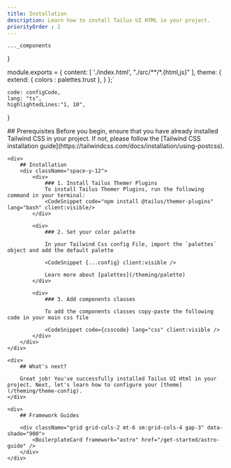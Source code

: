 ```yaml
---
title: Installation
description: Learn how to install Tailus UI HTML in your project.
priorityOrder : 2
---
```



    ..._components
}


module.exports = {
    content: [
        './index.html',
        "./src/**/*.{html,js}"
    ],
    theme: {
        extend: {
            colors : palettes.trust
        },
    }
};`

    code: configCode,
    lang: "ts",
    highlightedLines:"1, 10",
}


<div className="space-y-20">
    <div>
        ## Prerequisites
        Before you begin, ensure that you have already installed Tailwind CSS in your project. If not, please follow the [Tailwind CSS installation guide](https://tailwindcss.com/docs/installation/using-postcss).
    </div>

    <div>
        ## Installation
        <div className="space-y-12">
            <div>
                ### 1. Install Tailus Themer Plugins
                To install Tailus Themer Plugins, run the following command in your terminal:
                <CodeSnippet code="npm install @tailus/themer-plugins" lang="bash" client:visible/>
            </div>

            <div>
                ### 2. Set your color palette

                In your Tailwind Css config File, import the `palettes` object and add the default palette

                <CodeSnippet {...config} client:visible />

                Learn more about [palettes](/theming/palette)
            </div>

            <div>
                ### 3. Add components classes

                To add the components classes copy-paste the following code in your main css file

                <CodeSnippet code={csscode} lang="css" client:visible />
            </div>
        </div>
    </div>

    <div>
        ## What's next?

        Great job! You've successfully installed Tailus UI Html in your project. Next, let's learn how to configure your [theme](/theming/theme-config).
    </div>

    <div>
        ## Framework Guides

        <div className="grid grid-cols-2 mt-6 sm:grid-cols-4 gap-3" data-shade="900">
            <BoilerplateCard framework="astro" href="/get-started/astro-guide" />
        </div>
    </div>
</div>
